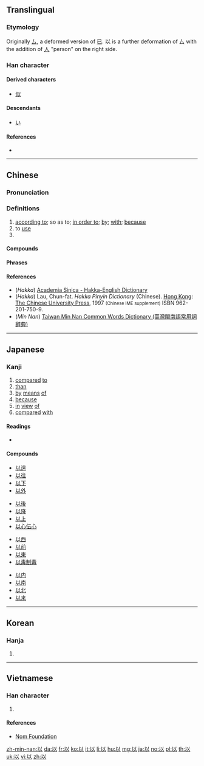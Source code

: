 ==Translingual==
{{stroke order|strokes=5}}
{{stroke order|type=animate}}

===Etymology===
{{Han etyl}}
Originally [[厶]], a deformed version of [[已]]. 以 is a further deformation of 厶 with the addition of [[人]] "person" on the right side.

===Han character===
{{Han char|rn=9|rad=人|as=03|sn=5|four=28100|canj=VIO|ids=}}

====Derived characters====
* [[似]]

====Descendants====
* [[い]]

====References====
* {{Han ref|kx=0094.010|dkj=00388|dj=0199.010|hdz=10105.070|uh=4EE5|ud=20197|bh=A548|bd=42312}}

----

==Chinese==
{{zh-forms}}

===Pronunciation===
{{zh-pron
|m=yǐ
|ma=Zh-yi.ogg
|c=ji5,jyu5
|h=pfs=yi;hpy=yi1
|mn=í
|w=3i
|mc=y
|oc=y
|cat=prep,v,pn
}}

===Definitions===
{{zh-hanzi}}

# [[according to]]; so as to; [[in order to]]; [[by]]; [[with]]; [[because]]
# to [[use]]
# {{abbreviation of|以色列|lang=zh}}

====Compounds====
{{der5
|{{zh-l|可以}}
|{{zh-l|以暴易暴}}
|{{zh-l|以便}}
|{{zh-l|以德報怨}}
|{{zh-l|以毒攻毒}}
|{{zh-l|以訛傳訛}}
|{{zh-l|以耳代目}}
|{{zh-l|以攻為守}}
|{{zh-l|以觀後效}}
|{{zh-l|以後}}
|{{zh-l|以及}}
|{{zh-l|以己度人}}
|{{zh-l|以近}}
|{{zh-l|以儆效尤}}
|{{zh-l|以來}}
|{{zh-l|以理服人}}
|{{zh-l|以力服人}}
|{{zh-l|以鄰為壑}}
|{{zh-l|以卵投石}}
|{{zh-l|以貌取人}}
|{{zh-l|以免}}
|{{zh-l|以內}}
|{{zh-l|以偏概全}}
|{{zh-l|以期}}
|{{zh-l|以前}}
|{{zh-l|以強淩弱}}
|{{zh-l|以求}}
|{{zh-l|以權謀私}}
|{{zh-l|以人廢言}}
|{{zh-l|以色列}}
|{{zh-l|以上}}
|{{zh-l|以身試法}}
|{{zh-l|以身殉職}}
|{{zh-l|以身作則}}
|{{zh-l|以湯沃雪}}
|{{zh-l|以湯止沸}}
|{{zh-l|以外}}
|{{zh-l|以為}}
|{{zh-l|以下}}
|{{zh-l|以一當十}}
|{{zh-l|以逸待勞}}
|{{zh-l|以遠}}
|{{zh-l|以怨報德}}
|{{zh-l|以至}}
|{{zh-l|以致}}
|{{zh-l|用以}}
}}

====Phrases====
{{der5
|{{zh-l|以小人之心，度君子之腹}}
|{{zh-l|以眼還眼，以牙還牙}}
|{{zh-l|以子之矛，攻子之盾}}
}}

====References====
* (''Hakka'') [http://minhakka.ling.sinica.edu.tw/bkg/hakyin/search.php?DETAIL=1&LIMIT=id=56567&dbname=su_tian_1&graph=2 Academia Sinica - Hakka-English Dictionary]
* (''Hakka'') Lau, Chun-fat. ''Hakka Pinyin Dictionary'' (Chinese). [[Hong Kong]]: [[w:Chinese University of Hong Kong|The Chinese University Press]], 1997 <small>(Chinese IME supplement)</small> ISBN 962-201-750-9.
* (''Min Nan'') [http://twblg.dict.edu.tw/holodict_new/result_detail.jsp?n_no=1320&curpage=1&sample=%E4%BB%A5&radiobutton=1&querytarget=1&limit=20&pagenum=1&rowcount=14 Taiwan Min Nan Common Words Dictionary (臺灣閩南語常用詞辭典)]

----

==Japanese==

===Kanji===
{{ja-kanji|grade=4|rs=人03}}

# [[compared]] [[to]]
# [[than]]
# [[by]] [[means]] [[of]]
# [[because]]
# [[in]] [[view]] [[of]]
# [[compared]] [[with]]

====Readings====
* {{ja-readings|on=[[い]] (i)|kun=[[おもう]] (omou), [[ゆえに]] (yueni), [[もって]] ([[以って]], motte)}}

====Compounds====
{{der-top}}
{{top4}}
* [[以遠]]
* [[以往]]
* [[以下]]
* [[以外]]
{{mid4}}
* [[以後]]
* [[以降]]
* [[以上]]
* [[以心伝心]]
{{mid4}}
* [[以西]]
* [[以前]]
* [[以東]]
* [[以毒制毒]]
{{mid4}}
* [[以内]]
* [[以南]]
* [[以北]]
* [[以来]]
{{bottom}}
{{der-bottom}}

----

==Korean==

===Hanja===
{{ko-hanja|hangeul=이|mr=i}}

# {{defn|lang=ko|sort=人03}}

----

==Vietnamese==

===Han character===
{{vi-hantu|[[dĩ]]|rs=人03}}

# {{defn|lang=vi|sort=人03}}

====References====
* [http://nomfoundation.org/common/nom_details.php?codepoint=4ee5 Nom Foundation]

[[zh-min-nan:以]]
[[da:以]]
[[fr:以]]
[[ko:以]]
[[it:以]]
[[li:以]]
[[hu:以]]
[[mg:以]]
[[ja:以]]
[[no:以]]
[[pl:以]]
[[th:以]]
[[uk:以]]
[[vi:以]]
[[zh:以]]